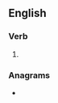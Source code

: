 ==English==

===Verb===
{{head|en|verb form}}

# {{en-past of|emanate}}

===Anagrams===
* {{anagrams|en|a=aadeemnt|mandatee}}